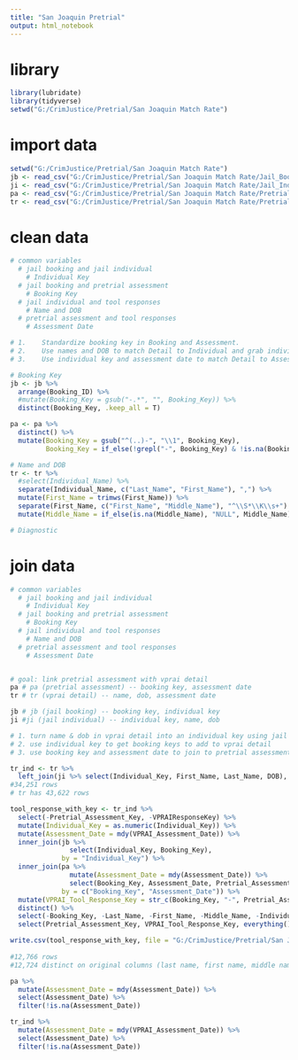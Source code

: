---
title: "San Joaquin Pretrial"
output: html_notebook
---

# library
```{r setup}
library(lubridate)
library(tidyverse)
setwd("G:/CrimJustice/Pretrial/San Joaquin Match Rate")
```

# import data
```{r}
setwd("G:/CrimJustice/Pretrial/San Joaquin Match Rate")
jb <- read_csv("G:/CrimJustice/Pretrial/San Joaquin Match Rate/Jail_Booking1.24.2022.csv", col_types = "c")
ji <- read_csv("G:/CrimJustice/Pretrial/San Joaquin Match Rate/Jail_Individual1.24.2022.csv", col_types = "c")
pa <- read_csv("G:/CrimJustice/Pretrial/San Joaquin Match Rate/Pretrial_Assessment1.24.2022.csv", col_types = "c")
tr <- read_csv("G:/CrimJustice/Pretrial/San Joaquin Match Rate/Pretrial_VPRAI_Tool_Responses_Details1.24.2022.csv", col_types = "c")


```

# clean data
```{r}
# common variables
  # jail booking and jail individual
    # Individual Key
  # jail booking and pretrial assessment
    # Booking Key
  # jail individual and tool responses
    # Name and DOB
  # pretrial assessment and tool responses
    # Assessment Date

# 1.	Standardize booking key in Booking and Assessment.
# 2.	Use names and DOB to match Detail to Individual and grab individual key from Individual and booking key from Booking to put into Detail.
# 3.	Use individual key and assessment date to match Detail to Assessment.

# Booking Key
jb <- jb %>%
  arrange(Booking_ID) %>%
  #mutate(Booking_Key = gsub("-.*", "", Booking_Key)) %>%
  distinct(Booking_Key, .keep_all = T)

pa <- pa %>%
  distinct() %>%
  mutate(Booking_Key = gsub("^(..)-", "\\1", Booking_Key),
         Booking_Key = if_else(!grepl("-", Booking_Key) & !is.na(Booking_Key), paste0(Booking_Key, "-00"), Booking_Key))

# Name and DOB
tr <- tr %>%
  #select(Individual_Name) %>%
  separate(Individual_Name, c("Last_Name", "First_Name"), ",") %>%
  mutate(First_Name = trimws(First_Name)) %>%
  separate(First_Name, c("First_Name", "Middle_Name"), "^\\S*\\K\\s+") %>%
  mutate(Middle_Name = if_else(is.na(Middle_Name), "NULL", Middle_Name))

# Diagnostic
```

# join data
```{r}
# common variables
  # jail booking and jail individual
    # Individual Key
  # jail booking and pretrial assessment
    # Booking Key
  # jail individual and tool responses
    # Name and DOB
  # pretrial assessment and tool responses
    # Assessment Date


# goal: link pretrial assessment with vprai detail
pa # pa (pretrial assessment) -- booking key, assessment date
tr # tr (vprai detail) -- name, dob, assessment date

jb # jb (jail booking) -- booking key, individual key
ji #ji (jail individual) -- individual key, name, dob

# 1. turn name & dob in vprai detail into an individual key using jail individual
# 2. use individual key to get booking keys to add to vprai detail
# 3. use booking key and assessment date to join to pretrial assessment

tr_ind <- tr %>%
  left_join(ji %>% select(Individual_Key, First_Name, Last_Name, DOB), by = c("First_Name", "Last_Name", "Individual_DOB" = "DOB"))
#34,251 rows
# tr has 43,622 rows

tool_response_with_key <- tr_ind %>%
  select(-Pretrial_Assessment_Key, -VPRAIResponseKey) %>%
  mutate(Individual_Key = as.numeric(Individual_Key)) %>%
  mutate(Assessment_Date = mdy(VPRAI_Assessment_Date)) %>%
  inner_join(jb %>% 
               select(Individual_Key, Booking_Key), 
             by = "Individual_Key") %>%
  inner_join(pa %>% 
               mutate(Assessment_Date = mdy(Assessment_Date)) %>% 
               select(Booking_Key, Assessment_Date, Pretrial_Assessment_Key), 
             by = c("Booking_Key", "Assessment_Date")) %>%
  mutate(VPRAI_Tool_Response_Key = str_c(Booking_Key, "-", Pretrial_Assessment_Key)) %>%
  distinct() %>%
  select(-Booking_Key, -Last_Name, -First_Name, -Middle_Name, -Individual_DOB, -VPRAI_Assessment_Date, -Individual_Key, -Assessment_Date) %>%
  select(Pretrial_Assessment_Key, VPRAI_Tool_Response_Key, everything())

write.csv(tool_response_with_key, file = "G:/CrimJustice/Pretrial/San Joaquin Match Rate/san joaquin vprai tool response detail corrected 5.25.22.csv")
  
#12,766 rows
#12,724 distinct on original columns (last name, first name, middle name, individual dob, vprai assessment date)
```


```{r}
pa %>%
  mutate(Assessment_Date = mdy(Assessment_Date)) %>%
  select(Assessment_Date) %>%
  filter(!is.na(Assessment_Date))

tr_ind %>%
  mutate(Assessment_Date = mdy(VPRAI_Assessment_Date)) %>%
  select(Assessment_Date) %>%
  filter(!is.na(Assessment_Date))



```

